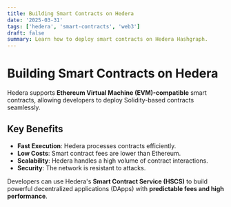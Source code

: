 ```yaml
---
title: Building Smart Contracts on Hedera
date: '2025-03-31'
tags: ['hedera', 'smart-contracts', 'web3']
draft: false
summary: Learn how to deploy smart contracts on Hedera Hashgraph.
---
```


# Building Smart Contracts on Hedera

Hedera supports **Ethereum Virtual Machine (EVM)-compatible** smart contracts, allowing developers to deploy Solidity-based contracts seamlessly.

## Key Benefits

- **Fast Execution**: Hedera processes contracts efficiently.
- **Low Costs**: Smart contract fees are lower than Ethereum.
- **Scalability**: Hedera handles a high volume of contract interactions.
- **Security**: The network is resistant to attacks.

Developers can use Hedera's **Smart Contract Service (HSCS)** to build powerful decentralized applications (DApps) with **predictable fees and high performance**.
